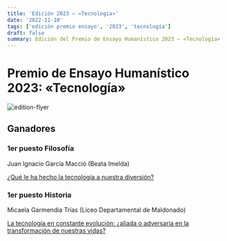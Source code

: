 ```yaml
---
title: 'Edición 2023 — «Tecnología»'
date: '2022-11-10'
tags: ['edición premio ensayo', '2023', 'tecnología']
draft: false
summary: Edición del Premio de Ensayo Humanístico 2023 — «Tecnología»
---
```


# Premio de Ensayo Humanístico 2023: «Tecnología»

![edition-flyer](/static/images/essay-awards/2023/flyer.jpg)

## Ganadores

### 1er puesto Filosofía
Juan Ignacio García Macció (Beata Imelda)

[¿Qué le ha hecho la tecnología a nuestra diversión?](https://reporter.um.edu.uy/que-le-ha-hecho-la-tecnologia-a-nuestra-diversion/)

### 1er puesto Historia
Micaela Garmendia Trías (Liceo Departamental de Maldonado)

[La tecnología en constante evolución: ¿aliada o adversaria en la transformación de nuestras vidas?](https://reporter.um.edu.uy/la-tecnologia-en-constante-evolucion-aliada-o-adversaria-en-la-transformacion-de-nuestras-vidas/)
